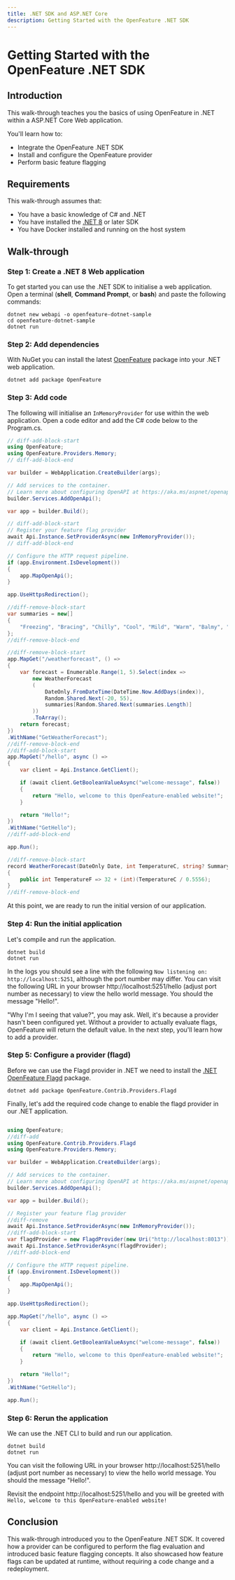 ```yaml
---
title: .NET SDK and ASP.NET Core
description: Getting Started with the OpenFeature .NET SDK
---
```



# Getting Started with the OpenFeature .NET SDK

## Introduction

This walk-through teaches you the basics of using OpenFeature in .NET within a ASP.NET Core Web application.

You'll learn how to:

- Integrate the OpenFeature .NET SDK
- Install and configure the OpenFeature provider
- Perform basic feature flagging

## Requirements

This walk-through assumes that:

- You have a basic knowledge of C# and .NET
- You have installed the [.NET 8](https://dotnet.microsoft.com/en-us/) or later SDK
- You have Docker installed and running on the host system

## Walk-through

### Step 1: Create a .NET 8 Web application

To get started you can use the .NET SDK to initialise a web application. Open a terminal (**shell**, **Command Prompt**, or **bash**) and paste the following commands:

```shell
dotnet new webapi -o openfeature-dotnet-sample
cd openfeature-dotnet-sample
dotnet run
```

### Step 2: Add dependencies

With NuGet you can install the latest [OpenFeature](https://www.nuget.org/packages/OpenFeature) package into your .NET web application.

```shell
dotnet add package OpenFeature
```

### Step 3: Add code

The following will initialise an `InMemoryProvider` for use within the web application. Open a code editor and add the C# code below to the Program.cs.

```csharp
// diff-add-block-start
using OpenFeature;
using OpenFeature.Providers.Memory;
// diff-add-block-end

var builder = WebApplication.CreateBuilder(args);

// Add services to the container.
// Learn more about configuring OpenAPI at https://aka.ms/aspnet/openapi
builder.Services.AddOpenApi();

var app = builder.Build();

// diff-add-block-start
// Register your feature flag provider
await Api.Instance.SetProviderAsync(new InMemoryProvider());
// diff-add-block-end

// Configure the HTTP request pipeline.
if (app.Environment.IsDevelopment())
{
    app.MapOpenApi();
}

app.UseHttpsRedirection();

//diff-remove-block-start
var summaries = new[]
{
    "Freezing", "Bracing", "Chilly", "Cool", "Mild", "Warm", "Balmy", "Hot", "Sweltering", "Scorching"
};
//diff-remove-block-end

//diff-remove-block-start
app.MapGet("/weatherforecast", () =>
{
    var forecast = Enumerable.Range(1, 5).Select(index =>
        new WeatherForecast
        (
            DateOnly.FromDateTime(DateTime.Now.AddDays(index)),
            Random.Shared.Next(-20, 55),
            summaries[Random.Shared.Next(summaries.Length)]
        ))
        .ToArray();
    return forecast;
})
.WithName("GetWeatherForecast");
//diff-remove-block-end
//diff-add-block-start
app.MapGet("/hello", async () =>
{
    var client = Api.Instance.GetClient();

    if (await client.GetBooleanValueAsync("welcome-message", false))
    {
        return "Hello, welcome to this OpenFeature-enabled website!";
    }

    return "Hello!";
})
.WithName("GetHello");
//diff-add-block-end

app.Run();

//diff-remove-block-start
record WeatherForecast(DateOnly Date, int TemperatureC, string? Summary)
{
    public int TemperatureF => 32 + (int)(TemperatureC / 0.5556);
}
//diff-remove-block-end
```

At this point, we are ready to run the initial version of our application.

### Step 4: Run the initial application

Let's compile and run the application.

```shell
dotnet build
dotnet run
```

In the logs you should see a line with the following `Now listening on: http://localhost:5251`, although the port number may differ. You can visit the following URL in your browser http://localhost:5251/hello (adjust port number as necessary) to view the hello world message. You should the message "Hello!".

"Why I'm I seeing that value?", you may ask. Well, it's because a provider hasn't been configured yet. Without a provider to actually evaluate flags, OpenFeature will return the default value. In the next step, you'll learn how to add a provider.

### Step 5: Configure a provider (flagd)

<FlagdContent/>

Before we can use the Flagd provider in .NET we need to install the [.NET OpenFeature Flagd](https://www.nuget.org/packages/OpenFeature.Contrib.Providers.Flagd/) package.

```shell
dotnet add package OpenFeature.Contrib.Providers.Flagd
```

Finally, let's add the required code change to enable the flagd provider in our .NET application.

```csharp

using OpenFeature;
//diff-add
using OpenFeature.Contrib.Providers.Flagd
using OpenFeature.Providers.Memory;

var builder = WebApplication.CreateBuilder(args);

// Add services to the container.
// Learn more about configuring OpenAPI at https://aka.ms/aspnet/openapi
builder.Services.AddOpenApi();

var app = builder.Build();

// Register your feature flag provider
//diff-remove
await Api.Instance.SetProviderAsync(new InMemoryProvider());
//diff-add-block-start
var flagdProvider = new FlagdProvider(new Uri("http://localhost:8013"));
await Api.Instance.SetProviderAsync(flagdProvider);
//diff-add-block-end

// Configure the HTTP request pipeline.
if (app.Environment.IsDevelopment())
{
    app.MapOpenApi();
}

app.UseHttpsRedirection();

app.MapGet("/hello", async () =>
{
    var client = Api.Instance.GetClient();

    if (await client.GetBooleanValueAsync("welcome-message", false))
    {
        return "Hello, welcome to this OpenFeature-enabled website!";
    }

    return "Hello!";
})
.WithName("GetHello");

app.Run();
```

### Step 6: Rerun the application

We can use the .NET CLI to build and run our application.

```shell
dotnet build
dotnet run
```

You can visit the following URL in your browser http://localhost:5251/hello (adjust port number as necessary) to view the hello world message. You should the message "Hello!".

<FlagdChangeContent/>

Revisit the endpoint http://localhost:5251/hello and you will be greeted with `Hello, welcome to this OpenFeature-enabled website!`

## Conclusion

This walk-through introduced you to the OpenFeature .NET SDK.
It covered how a provider can be configured to perform the flag evaluation and introduced basic feature
flagging concepts.
It also showcased how feature flags can be updated at runtime, without requiring a code change and a redeployment.
